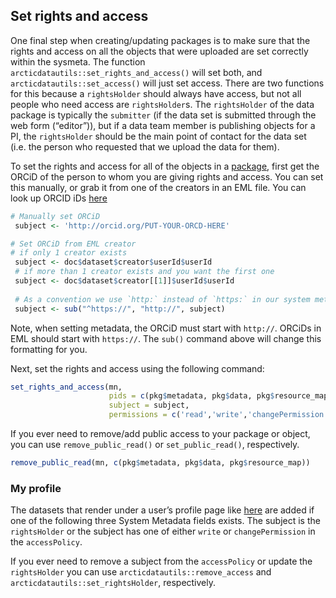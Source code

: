 ## Set rights and access

One final step when creating/updating packages is to make sure that the rights and access on all the objects that were uploaded are set correctly within the sysmeta. The function `arcticdatautils::set_rights_and_access()` will set both, and `arcticdatautils::set_access()` will just set access. There are two functions for this because a `rightsHolder` should always have access, but not all people who need access are `rightsHolder`s. The `rightsHolder` of the data package is typically the `submitter` (if the data set is submitted through the web form ("editor")), but if a data team member is publishing objects for a PI, the `rightsHolder` should be the main point of contact for the data set (i.e. the person who requested that we upload the data for them). 

To set the rights and access for all of the objects in a <a href = 'https://nceas.github.io/datateam-training/reference/get-package-and-eml.html#get-package-and-eml' target='_blank'>package</a>, first get the ORCiD of the person to whom you are giving rights and access. You can set this manually, or grab it from one of the creators in an EML file. You can look up ORCID iDs <a href = 'https://orcid.org/orcid-search/search' target='_blank'>here</a>

```r
# Manually set ORCiD
 subject <- 'http://orcid.org/PUT-YOUR-ORCD-HERE'

# Set ORCiD from EML creator
# if only 1 creator exists
 subject <- doc$dataset$creator$userId$userId
 # if more than 1 creator exists and you want the first one
 subject <- doc$dataset$creator[[1]]$userId$userId
 
 # As a convention we use `http:` instead of `https:` in our system metadata
 subject <- sub("^https://", "http://", subject)
```

Note, when setting metadata, the ORCiD must start with `http://`. ORCiDs in EML should start with `https://`. The `sub()` command above will change this formatting for you.

Next, set the rights and access using the following command:

```r
set_rights_and_access(mn, 
                      pids = c(pkg$metadata, pkg$data, pkg$resource_map),
                      subject = subject,
                      permissions = c('read','write','changePermission'))
```

If you ever need to remove/add public access to your package or object, you can use `remove_public_read()` or `set_public_read()`, respectively.

```r
remove_public_read(mn, c(pkg$metadata, pkg$data, pkg$resource_map))
```

### My profile
The datasets that render under a user's profile page like <a href = 'https://arcticdata.io/catalog/profile/http://orcid.org/0000-0003-3644-7237' target='_blank'>here</a> are added if one of the following three System Metadata fields exists.  The subject is the `rightsHolder` or the subject has one of either `write` or `changePermission` in the `accessPolicy`.  

If you ever need to remove a subject from the `accessPolicy` or update the `rightsHolder` you can use `arcticdatautils::remove_access` and `arcticdatautils::set_rightsHolder`, respectively. 
